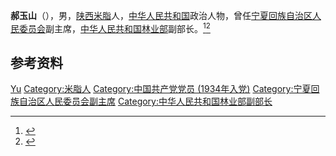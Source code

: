 '''郝玉山'''（{{bd|1916年|}}），男，[[陕西|陕西]][[米脂|米脂]]人，[[中华人民共和国|中华人民共和国]]政治人物，曾任[[宁夏回族自治区人民委员会|宁夏回族自治区人民委员会]]副主席，[[中华人民共和国林业部|中华人民共和国林业部]]副部长。<ref>{{Cite book|title=中华人民共和国职官志|author=何虎生, 李耀东, 向常福主编|publisher=中国社会出版社|year=2003|isbn=9787800883934|location=北京|pages=}}</ref><ref>{{cite book|title=宁夏百科全书|author=《宁夏百科全书》编纂委员会编|publisher=宁夏人民出版社|year=1998|isbn=|location=|page=}}</ref>

== 参考资料 ==
{{reflist}}

{{中国人物小作品}}

{{Authority control}}
{{DEFAULTSORT:Hao郝}}
[[Category:郝姓|Yu]]
[[Category:米脂人|Category:米脂人]]
[[Category:中国共产党党员_(1934年入党)|Category:中国共产党党员 (1934年入党)]]
[[Category:宁夏回族自治区人民委员会副主席|Category:宁夏回族自治区人民委员会副主席]]
[[Category:中华人民共和国林业部副部长|Category:中华人民共和国林业部副部长]]